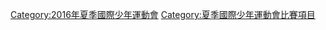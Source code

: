 {{Commons category|2016年夏季國際少年運動會比賽項目}}

[[Category:2016年夏季國際少年運動會|Category:2016年夏季國際少年運動會]]
[[Category:夏季國際少年運動會比賽項目|Category:夏季國際少年運動會比賽項目]]
